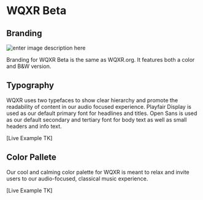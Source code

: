 
<Meta title="Foundations/Themes/WQXRBeta"/>

# WQXR Beta

## Branding
![enter image description here](https://via.placeholder.com/150)

Branding for WQXR Beta is the same as WQXR.org. It features both a color and B&W version.
## Typography
WQXR uses two typefaces to show clear hierarchy and promote the readability of content in our audio focused experience. Playfair Display is used as our default primary font for headlines and titles. Open Sans is used as our default secondary and tertiary font for body text as well as small headers and info text.

[Live Example TK]

## Color Pallete
Our cool and calming color palette for WQXR is meant to relax and invite users to our audio-focused, classical music experience.

[Live Example TK]
